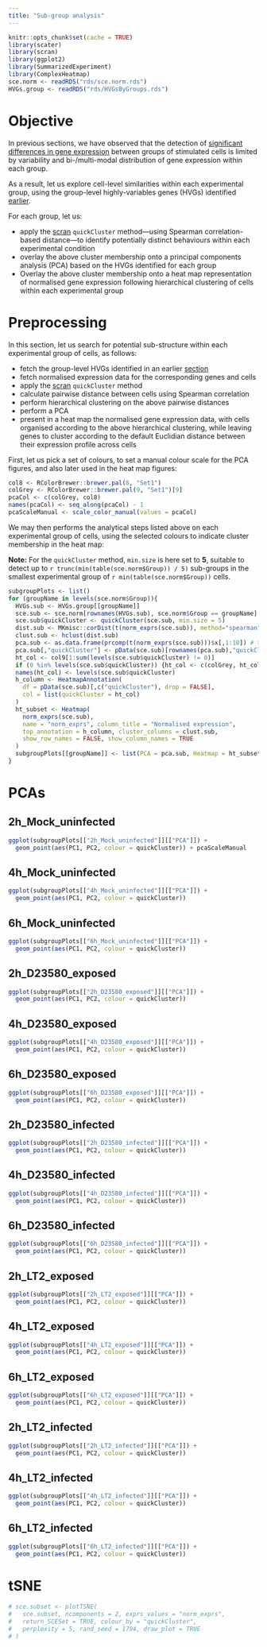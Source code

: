 ```yaml
---
title: "Sub-group analysis"
---
```


<!-- As HTML pages are built independently, large objects need to be
reimported from disk, and smaller ones quickly recomputed. -->

```r
knitr::opts_chunk$set(cache = TRUE)
library(scater)
library(scran)
library(ggplot2)
library(SummarizedExperiment)
library(ComplexHeatmap)
sce.norm <- readRDS("rds/sce.norm.rds")
HVGs.group <- readRDS("rds/HVGsByGroups.rds")
```

# Objective

In previous sections, we have observed that the detection of
[significant differences in gene expression](08_SCDE.html)
between groups of stimulated cells is limited by variability and bi-/multi-modal
distribution of gene expression within each group.

As a result, let us explore cell-level similarities within each experimental
group, using the group-level highly-variables genes (HVGs) identified
[earlier](07_highlyVariableGenes.html).

For each group, let us:

* apply the [scran](http://bioconductor.org/packages/scran) `quickCluster`
  method---using Spearman correlation-based distance---to
  identify potentially distinct behaviours within each experimental condition
* overlay the above cluster membership onto a principal components analysis
  (PCA) based on the HVGs identified for each group
* Overlay the above cluster membership onto a heat map representation of
  normalised gene expression following hierarchical clustering of cells
  within each experimental group

# Preprocessing

In this section, let us search for potential sub-structure within each
experimental group of cells, as follows:

* fetch the group-level HVGs identified in an earlier
  [section](07_highlyVariableGenes.html)
* fetch normalised expression data for the corresponding genes and cells
* apply the [scran](http://bioconductor.org/packages/scran) `quickCluster`
  method
* calculate pairwise distance between cells using Spearman correlation
* perform hierarchical clustering on the above pairwise distances
* perform a PCA
* present in a heat map the normalised gene expression data, with cells
  organised according to the above hierarchical clustering, while leaving
  genes to cluster according to the default Euclidian distance between their
  expression profile across cells

First, let us pick a set of colours, to set a manual colour scale for the
PCA figures, and also later used in the heat map figures:

```r
col8 <- RColorBrewer::brewer.pal(8, "Set1")
colGrey <- RColorBrewer::brewer.pal(9, "Set1")[9]
pcaCol <- c(colGrey, col8)
names(pcaCol) <- seq_along(pcaCol) - 1
pcaScaleManual <- scale_color_manual(values = pcaCol)
```

We may then performs the analytical steps listed above on each experimental
group of cells, using the selected colours to indicate cluster membership
in the heat map:

**Note:**
For the `quickCluster` method, `min.size` is here set to **5**, suitable to
detect up to `r trunc(min(table(sce.norm$Group)) / 5)` sub-groups in the
smallest experimental group of `r min(table(sce.norm$Group))` cells.

```r
subgroupPlots <- list()
for (groupName in levels(sce.norm$Group)){
  HVGs.sub <- HVGs.group[[groupName]]
  sce.sub <- sce.norm[rownames(HVGs.sub), sce.norm$Group == groupName]
  sce.sub$quickCluster <- quickCluster(sce.sub, min.size = 5)
  dist.sub <- MKmisc::corDist(t(norm_exprs(sce.sub)), method="spearman")
  clust.sub <- hclust(dist.sub)
  pca.sub <- as.data.frame(prcomp(t(norm_exprs(sce.sub)))$x[,1:10]) # top 10 PCs
  pca.sub[,"quickCluster"] <- pData(sce.sub)[rownames(pca.sub),"quickCluster"]
  ht_col <- col9[1:sum(levels(sce.sub$quickCluster) != 0)]
  if (0 %in% levels(sce.sub$quickCluster)) {ht_col <- c(colGrey, ht_col)}
  names(ht_col) <- levels(sce.sub$quickCluster)
  h_column <- HeatmapAnnotation(
    df = pData(sce.sub)[,c("quickCluster"), drop = FALSE],
    col = list(quickCluster = ht_col)
  )
  ht_subset <- Heatmap(
    norm_exprs(sce.sub),
    name = "norm_exprs", column_title = "Normalised expression",
    top_annotation = h_column, cluster_columns = clust.sub,
    show_row_names = FALSE, show_column_names = TRUE
  )
  subgroupPlots[[groupName]] <- list(PCA = pca.sub, Heatmap = ht_subset)
}
```

# PCAs {.tabset}

## 2h_Mock_uninfected

```r
ggplot(subgroupPlots[["2h_Mock_uninfected"]][["PCA"]]) +
  geom_point(aes(PC1, PC2, colour = quickCluster)) + pcaScaleManual
```

## 4h_Mock_uninfected

```r
ggplot(subgroupPlots[["4h_Mock_uninfected"]][["PCA"]]) +
  geom_point(aes(PC1, PC2, colour = quickCluster))
```

## 6h_Mock_uninfected

```r
ggplot(subgroupPlots[["6h_Mock_uninfected"]][["PCA"]]) +
  geom_point(aes(PC1, PC2, colour = quickCluster))
```

## 2h_D23580_exposed

```r
ggplot(subgroupPlots[["2h_D23580_exposed"]][["PCA"]]) +
  geom_point(aes(PC1, PC2, colour = quickCluster))
```

## 4h_D23580_exposed

```r
ggplot(subgroupPlots[["4h_D23580_exposed"]][["PCA"]]) +
  geom_point(aes(PC1, PC2, colour = quickCluster))
```

## 6h_D23580_exposed

```r
ggplot(subgroupPlots[["6h_D23580_exposed"]][["PCA"]]) +
  geom_point(aes(PC1, PC2, colour = quickCluster))
```

## 2h_D23580_infected

```r
ggplot(subgroupPlots[["2h_D23580_infected"]][["PCA"]]) +
  geom_point(aes(PC1, PC2, colour = quickCluster))
```

## 4h_D23580_infected

```r
ggplot(subgroupPlots[["4h_D23580_infected"]][["PCA"]]) +
  geom_point(aes(PC1, PC2, colour = quickCluster))
```

## 6h_D23580_infected

```r
ggplot(subgroupPlots[["6h_D23580_infected"]][["PCA"]]) +
  geom_point(aes(PC1, PC2, colour = quickCluster))
```

## 2h_LT2_exposed

```r
ggplot(subgroupPlots[["2h_LT2_exposed"]][["PCA"]]) +
  geom_point(aes(PC1, PC2, colour = quickCluster))
```

## 4h_LT2_exposed

```r
ggplot(subgroupPlots[["4h_LT2_exposed"]][["PCA"]]) +
  geom_point(aes(PC1, PC2, colour = quickCluster))
```

## 6h_LT2_exposed

```r
ggplot(subgroupPlots[["6h_LT2_exposed"]][["PCA"]]) +
  geom_point(aes(PC1, PC2, colour = quickCluster))
```

## 2h_LT2_infected

```r
ggplot(subgroupPlots[["2h_LT2_infected"]][["PCA"]]) +
  geom_point(aes(PC1, PC2, colour = quickCluster))
```

## 4h_LT2_infected

```r
ggplot(subgroupPlots[["4h_LT2_infected"]][["PCA"]]) +
  geom_point(aes(PC1, PC2, colour = quickCluster))
```

## 6h_LT2_infected

```r
ggplot(subgroupPlots[["6h_LT2_infected"]][["PCA"]]) +
  geom_point(aes(PC1, PC2, colour = quickCluster))
```

# tSNE

```r
# sce.subset <- plotTSNE(
#   sce.subset, ncomponents = 2, exprs_values = "norm_exprs",
#   return_SCESet = TRUE, colour_by = "quickCluster",
#   perplexity = 5, rand_seed = 1794, draw_plot = TRUE
# )
```
